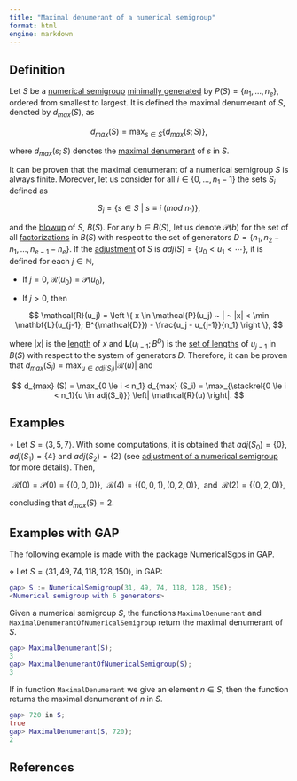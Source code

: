 ```yaml
---
title: "Maximal denumerant of a numerical semigroup"
format: html
engine: markdown
---
```


<!-- Maximal-denumerant-NS -->

## Definition

Let $S$ be a [numerical semigroup](../Basic-concepts/Numerical-semigroup.qmd) [minimally generated](../Basic-concepts/Minimal-set-of-generators.qmd) by $P(S) = \{n_1, \ldots, n_e\}$, ordered from smallest to largest. It is defined the maximal denumerant of $S$, denoted by $d_{max}(S)$, as

$$
d_{max}(S) = \max_{s \in S} \{d_{max}(s;S)\},
$$

where $d_{max}(s;S)$ denotes the [maximal denumerant](Maximal-denumerant-of-an-element.qmd) of $s$ in $S$.

It can be proven that the maximal denumerant of a numerical semigroup $S$ is always finite. Moreover, let us consider for all $i \in \{0, \ldots, n_1 - 1\}$ the sets $S_i$ defined as

$$
S_i = \{s \in S ~ | ~ s \equiv i ~ (mod ~ n_1) \},
$$

and the [blowup](../Ideals-NS/Blowup.qmd) of $S$, $B(S)$. For any $b \in B(S)$, let us denote $\mathcal{P}(b)$ for the set of all [factorizations](../Presentations-NS/Set-of-factorizations.qmd) in $B(S)$ with respect to the set of generators $D = \{n_1, n_2 - n_1, \ldots, n_{e-1} - n_e\}$. If the [adjustment](Adjustment-NS.qmd) of $S$ is $adj(S) = \{u_0 < u_1 < \cdots\}$, it is defined for each $j \in \mathbb{N}$,

-   If $j = 0$, $\mathcal{R}(u_0) = \mathcal{P}(u_0)$,

-   If $j > 0$, then

$$
\mathcal{R}(u_j) = \left \{ x \in \mathcal{P}(u_j) ~ | ~ |x| < \min \mathbf{L}(u_{j-1}; B^{\mathcal{D}}) - \frac{u_j - u_{j-1}}{n_1} \right \},
$$

where $|x|$ is the [length](../Fact-and-Div/Length-factorization.qmd) of $x$ and $\mathbf{L}(u_{j-1}; B^{D})$ is the [set of lengths](../Fact-and-Div/Set-of-lengths.qmd) of $u_{j-1}$ in $B(S)$ with respect to the system of generators $D$. Therefore, it can be proven that $d_{max}(S_i) = \max_{u \in adj(S_i)} |\mathcal{R}(u)|$ and

$$
d_{max} (S) = \max_{0 \le i < n_1} d_{max} (S_i) = \max_{\stackrel{0 \le i < n_1}{u \in adj(S_i)}} \left| \mathcal{R}(u)  \right|.
$$

## Examples

$\circ$ Let $S = \langle 3, 5, 7 \rangle$. With some computations, it is obtained that $adj(S_0) = \{0\}, adj(S_1) = \{4\}$ and $adj(S_2) = \{2\}$ (see [adjustment of a numerical semigroup](Adjustment-NS.qmd) for more details). Then,

$$
\mathcal{R}(0) = \mathcal{P}(0) = \{(0,0,0)\}, ~~ \mathcal{R}(4) = \{(0,0,1), (0,2,0)\}, ~~ \text{and} ~~ \mathcal{R}(2) = \{(0,2,0)\},
$$

concluding that $d_{max}(S) = 2$.

## Examples with GAP

The following example is made with the package NumericalSgps in GAP.

$\diamond$ Let $S = \langle 31, 49, 74, 118, 128, 150 \rangle$, in GAP:

``` gap
gap> S := NumericalSemigroup(31, 49, 74, 118, 128, 150);
<Numerical semigroup with 6 generators>
```

Given a numerical semigroup $S$, the functions `MaximalDenumerant` and `MaximalDenumerantOfNumericalSemigroup` return the maximal denumerant of $S$.

``` gap
gap> MaximalDenumerant(S);
3
gap> MaximalDenumerantOfNumericalSemigroup(S);
3
```

If in function `MaximalDenumerant` we give an element $n \in S$, then the function returns the maximal denumerant of $n$ in $S$.

``` gap
gap> 720 in S;
true
gap> MaximalDenumerant(S, 720);
2
```

## References
